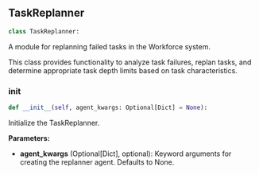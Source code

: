 <a id="camel.societies.workforce.task_replanner"></a>

<a id="camel.societies.workforce.task_replanner.TaskReplanner"></a>

## TaskReplanner

```python
class TaskReplanner:
```

A module for replanning failed tasks in the Workforce system.

This class provides functionality to analyze task failures, replan tasks,
and determine appropriate task depth limits based on task characteristics.

<a id="camel.societies.workforce.task_replanner.TaskReplanner.__init__"></a>

### __init__

```python
def __init__(self, agent_kwargs: Optional[Dict] = None):
```

Initialize the TaskReplanner.

**Parameters:**

- **agent_kwargs** (Optional[Dict], optional): Keyword arguments for creating the replanner agent. Defaults to None.
